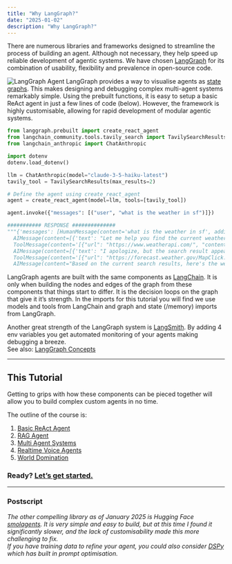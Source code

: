 ```yaml
---
title: "Why LangGraph?"
date: "2025-01-02"
description: "Why LangGraph?"
---
```

There are numerous libraries and frameworks designed to streamline the process of building an agent. Although not necessary, they help speed up reliable development of agentic systems. We have chosen [LangGraph](https://www.langchain.com/langgraph) for its combination of usability, flexibility and prevalence in open-source code.

<div style={{ display: 'flex', alignItems: 'center' }}>
  <img src="/images/langgraph-tool-agent.png" alt="LangGraph Agent" style={{ width: '50%', marginRight: '10px' }} />
  <span>LangGraph provides a way to visualise agents as <a href="https://en.wikipedia.org/wiki/State_diagram">state graphs</a>. This makes designing and debugging complex multi-agent systems remarkably simple. Using the prebuilt functions, it is easy to setup a basic ReAct agent in just a few lines of code (below). However, the framework is highly customisable, allowing for rapid development of modular agentic systems.</span>
</div>

```python
from langgraph.prebuilt import create_react_agent
from langchain_community.tools.tavily_search import TavilySearchResults
from langchain_anthropic import ChatAnthropic

import dotenv
dotenv.load_dotenv()

llm = ChatAnthropic(model="claude-3-5-haiku-latest")
tavily_tool = TavilySearchResults(max_results=2)

# Define the agent using create_react_agent
agent = create_react_agent(model=llm, tools=[tavily_tool])

agent.invoke({"messages": [("user", "what is the weather in sf")]})

########### RESPONSE ##############
"""{'messages': [HumanMessage(content='what is the weather in sf', additional_kwargs={}, response_metadata={}, id='a4d0473e-d80f-4f46-bc40-058648116697'),
  AIMessage(content=[{'text': "Let me help you find the current weather information for San Francisco. I'll use the Tavily search to get the most recent weather details.", 'type': 'text'}, {'id': 'toolu_01FZ5roVZd3NDWZkZD3xYLDe', 'input': {'query': 'current weather in San Francisco today'}, 'name': 'tavily_search_results_json', 'type': 'tool_use'}], additional_kwargs={}, response_metadata={'id': 'msg_012TkRdGgM2bNrd2KSrU4mHE', 'model': 'claude-3-5-haiku-20241022', 'stop_reason': 'tool_use', 'stop_sequence': None, 'usage': {'cache_creation_input_tokens': 0, 'cache_read_input_tokens': 0, 'input_tokens': 373, 'output_tokens': 93}}, id='run-fed4e219-75d8-433e-b5f1-d663e8954103-0', tool_calls=[{'name': 'tavily_search_results_json', 'args': {'query': 'current weather in San Francisco today'}, 'id': 'toolu_01FZ5roVZd3NDWZkZD3xYLDe', 'type': 'tool_call'}], usage_metadata={'input_tokens': 373, 'output_tokens': 93, 'total_tokens': 466, 'input_token_details': {'cache_read': 0, 'cache_creation': 0}}),
  ToolMessage(content='[{"url": "https://www.weatherapi.com/", "content": "{\'location\': {\'name\': \'San Francisco\', \'region\': \'California\', \'country\': \'United States of America\', \'lat\': 37.775, \'lon\': -122.4183, \'tz_id\': \'America/Los_Angeles\', \'localtime_epoch\': 1737030637, \'localtime\': \'2025-01-16 04:30\'}, \'current\': {\'last_updated_epoch\': 1737030600, \'last_updated\': \'2025-01-16 04:30\', \'temp_c\': 7.2, \'temp_f\': 45.0, \'is_day\': 0, \'condition\': {\'text\': \'Clear\', \'icon\': \'//cdn.weatherapi.com/weather/64x64/night/113.png\', \'code\': 1000}, \'wind_mph\': 5.1, \'wind_kph\': 8.3, \'wind_degree\': 45, \'wind_dir\': \'NE\', \'pressure_mb\': 1024.0, \'pressure_in\': 30.23, \'precip_mm\': 0.0, \'precip_in\': 0.0, \'humidity\': 80, \'cloud\': 0, \'feelslike_c\': 5.7, \'feelslike_f\': 42.2, \'windchill_c\': 9.0, \'windchill_f\': 48.3, \'heatindex_c\': 9.7, \'heatindex_f\': 49.5, \'dewpoint_c\': 8.3, \'dewpoint_f\': 47.0, \'vis_km\': 16.0, \'vis_miles\': 9.0, \'uv\': 0.0, \'gust_mph\': 9.6, \'gust_kph\': 15.5}}"}, {"url": "https://www.easeweather.com/north-america/united-states/california/city-and-county-of-san-francisco/san-francisco/january", "content": "January 2025 Weather - San Francisco Weather in San Francisco for January 2025 Your guide to San Francisco weather in January - trends and predictions In general, the average temperature in San Francisco at the beginning of January is 13\xa0°F. San Francisco experiences heavy rainfall in January, with over 20 rainy days and an average total precipitation 110.4\xa0mm. New Year\'s Day weather in San Francisco 🎉 - See the complete forecast for Monday, January 1. San Francisco in January average weather Temperatures trend during January in San Francisco San Francisco in January - FAQ Explore the daily rainfall trends and prepare for San Franciscos January weather\xa0💧 Get accurate weather forecasts for San Francisco, located at latitude 37.775 and longitude -122.419."}]', name='tavily_search_results_json', id='9ac5c167-9c9c-4c83-98a6-63f9a3d0ee01', tool_call_id='toolu_01FZ5roVZd3NDWZkZD3xYLDe', artifact={'query': 'current weather in San Francisco today', 'follow_up_questions': None, 'answer': None, 'images': [], 'results': [{'title': 'Weather in San Francisco', 'url': 'https://www.weatherapi.com/', 'content': "{'location': {'name': 'San Francisco', 'region': 'California', 'country': 'United States of America', 'lat': 37.775, 'lon': -122.4183, 'tz_id': 'America/Los_Angeles', 'localtime_epoch': 1737030637, 'localtime': '2025-01-16 04:30'}, 'current': {'last_updated_epoch': 1737030600, 'last_updated': '2025-01-16 04:30', 'temp_c': 7.2, 'temp_f': 45.0, 'is_day': 0, 'condition': {'text': 'Clear', 'icon': '//cdn.weatherapi.com/weather/64x64/night/113.png', 'code': 1000}, 'wind_mph': 5.1, 'wind_kph': 8.3, 'wind_degree': 45, 'wind_dir': 'NE', 'pressure_mb': 1024.0, 'pressure_in': 30.23, 'precip_mm': 0.0, 'precip_in': 0.0, 'humidity': 80, 'cloud': 0, 'feelslike_c': 5.7, 'feelslike_f': 42.2, 'windchill_c': 9.0, 'windchill_f': 48.3, 'heatindex_c': 9.7, 'heatindex_f': 49.5, 'dewpoint_c': 8.3, 'dewpoint_f': 47.0, 'vis_km': 16.0, 'vis_miles': 9.0, 'uv': 0.0, 'gust_mph': 9.6, 'gust_kph': 15.5}}", 'score': 0.8073138, 'raw_content': None}, {'title': 'January 2025 Weather - San Francisco', 'url': 'https://www.easeweather.com/north-america/united-states/california/city-and-county-of-san-francisco/san-francisco/january', 'content': "January 2025 Weather - San Francisco Weather in San Francisco for January 2025 Your guide to San Francisco weather in January - trends and predictions In general, the average temperature in San Francisco at the beginning of January is 13\xa0°F. San Francisco experiences heavy rainfall in January, with over 20 rainy days and an average total precipitation 110.4\xa0mm. New Year's Day weather in San Francisco 🎉 - See the complete forecast for Monday, January 1. San Francisco in January average weather Temperatures trend during January in San Francisco San Francisco in January - FAQ Explore the daily rainfall trends and prepare for San Franciscos January weather\xa0💧 Get accurate weather forecasts for San Francisco, located at latitude 37.775 and longitude -122.419.", 'score': 0.734139, 'raw_content': None}], 'response_time': 2.29}),
  AIMessage(content=[{'text': "I apologize, but the search result appears to be for a future date (2025), which isn't helpful for getting today's current weather. Let me try another search.", 'type': 'text'}, {'id': 'toolu_01QeqowLuQHXgfMNQAmuhTP7', 'input': {'query': 'San Francisco current temperature and conditions today'}, 'name': 'tavily_search_results_json', 'type': 'tool_use'}], additional_kwargs={}, response_metadata={'id': 'msg_01X58zxPf8TcmnrUV8QNRqG5', 'model': 'claude-3-5-haiku-20241022', 'stop_reason': 'tool_use', 'stop_sequence': None, 'usage': {'cache_creation_input_tokens': 0, 'cache_read_input_tokens': 0, 'input_tokens': 1182, 'output_tokens': 102}}, id='run-0e62c429-724c-439e-8ab8-a730a3b96152-0', tool_calls=[{'name': 'tavily_search_results_json', 'args': {'query': 'San Francisco current temperature and conditions today'}, 'id': 'toolu_01QeqowLuQHXgfMNQAmuhTP7', 'type': 'tool_call'}], usage_metadata={'input_tokens': 1182, 'output_tokens': 102, 'total_tokens': 1284, 'input_token_details': {'cache_read': 0, 'cache_creation': 0}}),
  ToolMessage(content='[{"url": "https://forecast.weather.gov/MapClick.php?lon=-122.4059&lat=37.80233", "content": "Critical to Extremely Critical Fire Weather Conditions in Southern California; Heavy Lake Effect Snow Downwind of Lakes Erie and Ontario ... Current conditions at SAN FRANCISCO DOWNTOWN (SFOC1) Lat: 37.77056°NLon: 122.42694°WElev: 150.0ft. NA. 51°F. 11°C. ... Today. High: 60 °F. Sunny. Tonight. Low: 45 °F. Mostly Clear. Tuesday. High: 58"}, {"url": "https://www.flightstats.com/v2/airport-conditions/SFO", "content": "Cookie Policy\\nPrivacy Policy\\nTerms of Use\\nSecurity\\nSitemap\\nCopyright Â SFO - San Francisco International Airport Current Conditions\\nPartly cloudy in the morning then becoming mostly cloudy. Highs in the mid 60s to lower 70s.\\n Highs in the mid 60s to lower 70s.\\n Highs in the lower 60s.\\n"}]', name='tavily_search_results_json', id='6a20dbe6-e091-47df-811c-63757ab93d8e', tool_call_id='toolu_01QeqowLuQHXgfMNQAmuhTP7', artifact={'query': 'San Francisco current temperature and conditions today', 'follow_up_questions': None, 'answer': None, 'images': [], 'results': [{'title': 'National Weather Service', 'url': 'https://forecast.weather.gov/MapClick.php?lon=-122.4059&lat=37.80233', 'content': 'Critical to Extremely Critical Fire Weather Conditions in Southern California; Heavy Lake Effect Snow Downwind of Lakes Erie and Ontario ... Current conditions at SAN FRANCISCO DOWNTOWN (SFOC1) Lat: 37.77056°NLon: 122.42694°WElev: 150.0ft. NA. 51°F. 11°C. ... Today. High: 60 °F. Sunny. Tonight. Low: 45 °F. Mostly Clear. Tuesday. High: 58', 'score': 0.826278, 'raw_content': None}, {'title': 'SFO - San Francisco International Airport Current Conditions - FlightStats', 'url': 'https://www.flightstats.com/v2/airport-conditions/SFO', 'content': 'Cookie Policy\nPrivacy Policy\nTerms of Use\nSecurity\nSitemap\nCopyright Â SFO - San Francisco International Airport Current Conditions\nPartly cloudy in the morning then becoming mostly cloudy. Highs in the mid 60s to lower 70s.\n Highs in the mid 60s to lower 70s.\n Highs in the lower 60s.\n', 'score': 0.79883134, 'raw_content': None}], 'response_time': 1.75}),
  AIMessage(content="Based on the current search results, here's the weather in San Francisco:\n🌞 Temperature: Around 51°F (11°C)\n☀️ Conditions: Sunny/Partly cloudy\n🌡️ Expected High: Around 60°F\n🌙 Expected Low: Around 45°F\n\nThe weather looks pleasant today - sunny with mild temperatures. It should be a nice day in San Francisco! Remember that weather can change, so it's always good to check a local forecast for the most up-to-date information.", additional_kwargs={}, response_metadata={'id': 'msg_01VwDAmwVHbsVMVbMy8jcm39', 'model': 'claude-3-5-haiku-20241022', 'stop_reason': 'end_turn', 'stop_sequence': None, 'usage': {'cache_creation_input_tokens': 0, 'cache_read_input_tokens': 0, 'input_tokens': 1578, 'output_tokens': 126}}, id='run-57b19ca1-0501-434c-8247-dcf29f5219ef-0', usage_metadata={'input_tokens': 1578, 'output_tokens': 126, 'total_tokens': 1704, 'input_token_details': {'cache_read': 0, 'cache_creation': 0}})]}"""
```

LangGraph agents are built with the same components as [LangChain](https://www.langchain.com/). It is only when building the nodes and edges of the graph from these components that things start to differ. It is the decision loops on the graph that give it it’s strength. In the imports for this tutorial you will find we use models and tools from LangChain and graph and state (/memory) imports from LangGraph.
<br />

Another great strength of the LangGraph system is [LangSmith](https://smith.langchain.com/). By adding 4 env variables you get automated monitoring of your agents making debugging a breeze.
<br />
See also: [LangGraph Concepts](https://langchain-ai.github.io/langgraph/concepts/high_level/)

---

## This Tutorial

Getting to grips with how these components can be pieced together will allow you to build complex custom agents in no time.

The outline of the course is:

1. [Basic ReAct Agent](https://www.lachlan.xyz/tutorials/langgraph-agents)
2. [RAG Agent](https://www.notion.so/Creating-a-RAG-Agent-with-LangGraph-1780a140a52280f79726f47852163c51?pvs=21)
3. [Multi Agent Systems](https://www.notion.so/Controlling-Multiple-Agents-17b0a140a52280c5a913f580eaaec384?pvs=21)
4. [Realtime Voice Agents](https://www.notion.so/Realtime-Voice-The-Road-to-AI-Assistants-17d0a140a5228044a620ff0eaa1fca40?pvs=21)
5. [World Domination](https://www.youtube.com/watch?v=dQw4w9WgXcQ)

### **Ready? [Let’s get started.](https://www.lachlan.xyz/tutorials/langgraph-agents)**

---

### Postscript

*The other compelling library as of January 2025 is Hugging Face [smolagents](https://huggingface.co/docs/smolagents/en/index). It is very simple and easy to build, but at this time I found it significantly slower, and the lack of customisability made this more challenging to fix.*
<br />
*If you have training data to refine your agent, you could also consider [DSPy](https://dspy.ai/) which has built in prompt optimisation.*